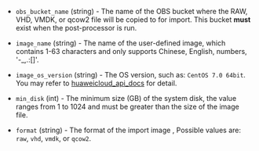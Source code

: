 <!-- Code generated from the comments of the Config struct in post-processor/huaweicloud-import/post-processor.go; DO NOT EDIT MANUALLY -->

- `obs_bucket_name` (string) - The name of the OBS bucket where the RAW, VHD, VMDK, or qcow2 file will be copied to for import.
  This bucket **must** exist when the post-processor is run.

- `image_name` (string) - The name of the user-defined image, which contains 1-63 characters and only
  supports Chinese, English, numbers, '-\_,.:[]'.

- `image_os_version` (string) - The OS version, such as: `CentOS 7.0 64bit`.
  You may refer to [huaweicloud_api_docs](https://support.huaweicloud.com/intl/en-us/api-ims/ims_03_0910.html) for detail.

- `min_disk` (int) - The minimum size (GB) of the system disk, the value ranges from 1 to 1024 and must be greater than the size of the image file.

- `format` (string) - The format of the import image , Possible values are: `raw`, `vhd`, `vmdk`, or `qcow2`.

<!-- End of code generated from the comments of the Config struct in post-processor/huaweicloud-import/post-processor.go; -->
